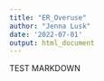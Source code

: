 ```yaml
---
title: "ER_Overuse"
author: "Jenna Lusk"
date: '2022-07-01'
output: html_document
---
```


TEST MARKDOWN
